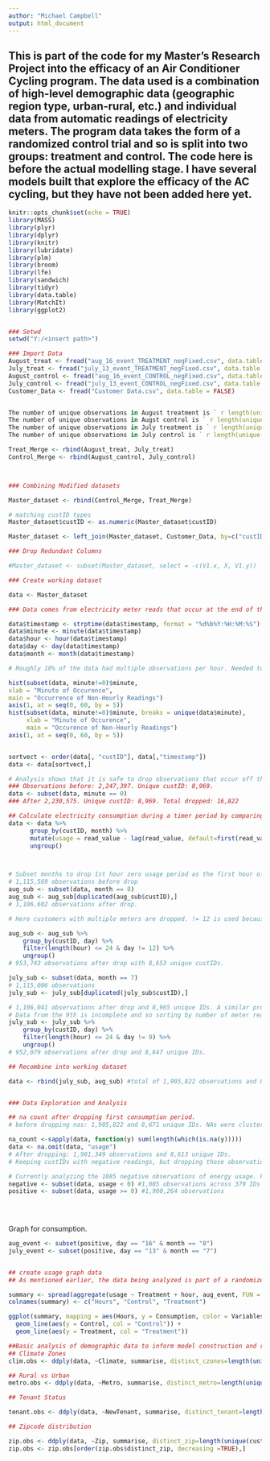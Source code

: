 ---
author: "Michael Campbell"
output: html_document
---
## This is part of the code for my Master's Research Project into the efficacy of an Air Conditioner Cycling program. The data used is a combination of high-level demographic data (geographic region type, urban-rural, etc.) and individual data from automatic readings of electricity meters. The program data takes the form of a randomized control trial and so is split into two groups: treatment and control. The code here is before the actual modelling stage. I have several models built that explore the efficacy of the AC cycling, but they have not been added here yet.
```{r setup, include=FALSE}
knitr::opts_chunk$set(echo = TRUE)
library(MASS)
library(plyr)
library(dplyr)
library(knitr)
library(lubridate)
library(plm)
library(broom)
library(lfe)
library(sandwich)
library(tidyr)
library(data.table)
library(MatchIt)
library(ggplot2)


### Setwd
setwd("Y:/<insert path>")

### Import Data
August_treat <- fread("aug_16_event_TREATMENT_negFixed.csv", data.table = FALSE)
July_treat <- fread("july_13_event_TREATMENT_negFixed.csv", data.table = FALSE)
August_control <- fread("aug_16_event_CONTROL_negFixed.csv", data.table = FALSE)
July_control <- fread("july_13_event_CONTROL_negFixed.csv", data.table = FALSE)
Customer_Data <- fread("Customer Data.csv", data.table = FALSE)


The number of unique observations in August treatment is ` r length(unique(August_treat$custID))`. (4519)
The number of unique observations in Augst control is ` r length(unique(August_control$custID))`. (4448)
The number of unique observations in July treatment is ` r length(unique(July_treatment$custID))`. (4519)
The number of unique observations in July control is ` r length(unique(July_control$custID))`. (4448)

Treat_Merge <- rbind(August_treat, July_treat)
Control_Merge <- rbind(August_control, July_control)



### Combining Modified datasets

Master_dataset <- rbind(Control_Merge, Treat_Merge)

# matching custID types
Master_dataset$custID <- as.numeric(Master_dataset$custID)

Master_dataset <- left_join(Master_dataset, Customer_Data, by=c("custID"))

### Drop Redundant Columns

#Master_dataset <- subset(Master_dataset, select = -c(V1.x, X, V1.y))
```


```{r}
### Create working dataset

data <- Master_dataset

### Data comes from electricity meter reads that occur at the end of the hour. It is more convenient for analysis to convert timestampt to denote beginning of hour instead of the end.

data$timestamp <- strptime(data$timestamp, format = "%d%b%Y:%H:%M:%S") - rep(3600, length(data$timestamp))
data$minute <- minute(data$timestamp)
data$hour <- hour(data$timestamp)
data$day <- day(data$timestamp)
data$month <- month(data$timestamp)

# Roughly 10% of the data had multiple observations per hour. Needed to distinguish between meters that read more than once per # hour and customers with more than one meter (as data has customer ID and NOT meter ID). The analysis shown below revealed  #that the meters with multiple observations per hour occurred in 15 minutes intervals and so could be separated from customers #with multiple meters (for which the data is largely useless).

hist(subset(data, minute!=0)$minute,
xlab = "Minute of Occurence",
main = "Occurrence of Non-Hourly Readings")
axis(1, at = seq(0, 60, by = 5))
hist(subset(data, minute!=0)$minute, breaks = unique(data$minute),
     xlab = "Minute of Occurence",
     main = "Occurence of Non-Hourly Readings")
axis(1, at = seq(0, 60, by = 5))


sortvect <- order(data[, "custID"], data[,"timestamp"])
data <- data[sortvect,]

# Analysis shows that it is safe to drop observations that occur off the hour as meters with multiple readings per hour occur #in 15 minute intervals. The below process drops the non-hourly observations readings, ensuring all usage data is in the format #of usage per hour. 
### Observations before: 2,247,397. Unique custID: 8,969.
data <- subset(data, minute == 0)
### After 2,230,575. Unique custID: 8,969. Total dropped: 16,822

## Calculate electricity consumption during a timer period by comparing meter read values in different time periods.
data <- data %>% 
      group_by(custID, month) %>% 
      mutate(usage = read_value - lag(read_value, default=first(read_value))) %>%
      ungroup()



# Subset months to drop 1st hour zero usage period as the first hour of the data set makes no sense (impossible to determine #meter read value in hour before data starts).
# 1,115,569 observations before drop
aug_sub <- subset(data, month == 8)
aug_sub <- aug_sub[duplicated(aug_sub$custID),]
# 1,106,602 observations after drop. 

# Here customers with multiple meters are dropped. != 12 is used because the data on the 12th isn't for the entire day and #hours available varies from customer to customer. Data from the 12th will not be used in later models/analysis.

aug_sub <- aug_sub %>% 
    group_by(custID, day) %>%
    filter(length(hour) <= 24 & day != 12) %>%
    ungroup()
# 953,743 observations after drop with 8,653 unique custIDs.

july_sub <- subset(data, month == 7)
# 1,115,006 observations
july_sub <- july_sub[duplicated(july_sub$custID),]

# 1,106,041 observations after drop and 8,965 unique IDs. A similar process to that used for the August data is employed here. 
# Data from the 9th is incomplete and so sorting by number of meter reads in an hour is inadequate on its own.
july_sub <- july_sub %>% 
    group_by(custID, day) %>%
    filter(length(hour) <= 24 & day != 9) %>%
    ungroup()
# 952,079 observations after drop and 8,647 unique IDs.

## Recombine into working dataset

data <- rbind(july_sub, aug_sub) #total of 1,905,822 observations and 8,671 unique IDs.


### Data Exploration and Analysis

## na count after dropping first consumption period. 
# before dropping nas: 1,905,822 and 8,671 unique IDs. NAs were clustered in a few 'problem' customers and so all customers #with missing usage data were dropped.

na_count <-sapply(data, function(y) sum(length(which(is.na(y)))))
data <- na.omit(data, "usage")
# After dropping: 1,901,349 observations and 8,613 unique IDs.
# Keeping custIDs with negative readings, but dropping those observations.

# Currently analyzing the 1085 negative observations of energy usage. From conversations outside of this code, the meter #reading are aberrant and should likely be dropped. Interpolation might be used, but this data will likely be dropped. 
negative <- subset(data, usage < 0) #1,085 observations across 379 IDs
positive <- subset(data, usage >= 0) #1,900,264 observations

    
  
```

Graph for consumption.
```{r}

  

aug_event <- subset(positive, day == "16" & month == "8")
july_event <- subset(positive, day == "13" & month == "7")


## create usage graph data
## As mentioned earlier, the data being analyzed is part of a randomized control trial. This graph is part of an analysis to ##make sure that the data fits the form of an RCT. In the graph, control and treatment groups are identical until the event ##period where the usage values diverage as intuition would expect (treatment group has lower usage than the spike from the ##control group).

summary <- spread(aggregate(usage ~ Treatment + hour, aug_event, FUN = "mean"), Treatment, usage)
colnames(summary) <- c("Hours", "Control", "Treatment")

ggplot(summary, mapping = aes(Hours, y = Consumption, color = Variables)) + 
  geom_line(aes(y = Control, col = "Control")) + 
  geom_line(aes(y = Treatment, col = "Treatment"))

```


```{r}
##Basic analysis of demographic data to inform model construction and reporting.
## Climate Zones
clim.obs <- ddply(data, ~Climate, summarise, distinct_czones=length(unique(custID)))

## Rural vs Urban
metro.obs <- ddply(data, ~Metro, summarise, distinct_metro=length(unique(custID)))

## Tenant Status

tenant.obs <- ddply(data, ~NewTenant, summarise, distinct_tenant=length(unique(custID)))

## Zipcode distribution

zip.obs <- ddply(data, ~Zip, summarise, distinct_zip=length(unique(custID)))
zip.obs <- zip.obs[order(zip.obs$distinct_zip, decreasing =TRUE),]


``` 
